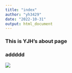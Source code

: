 ```yaml
---
title: "index"
author: "yh3429"
date: "2022-10-31"
output: html_document
---
```


### This is YJH's about page
### addddd

<img src="image/san.jpg" style="longth：80%"> 

